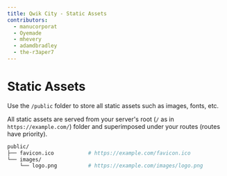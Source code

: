 ```yaml
---
title: Qwik City - Static Assets
contributors:
  - manucorporat
  - Oyemade
  - mhevery
  - adamdbradley
  - the-r3aper7
---
```


# Static Assets

Use the `/public` folder to store all static assets such as images, fonts, etc.

All static assets are served from your server's root (`/` as in `https://example.com/`) folder and superimposed under your routes (routes have priority).

```bash
public/
├── favicon.ico           # https://example.com/favicon.ico
└── images/
    └── logo.png          # https://example.com/images/logo.png
```
